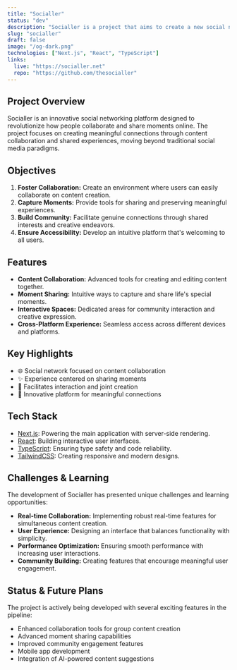 ```yaml
---
title: "Socialler"
status: "dev"
description: "Socialler is a project that aims to create a new social network focused on content collaboration and moments."
slug: "socialler"
draft: false
image: "/og-dark.png"
technologies: ["Next.js", "React", "TypeScript"]
links:
  live: "https://socialler.net"
  repo: "https://github.com/thesocialler"
---
```



## Project Overview

Socialler is an innovative social networking platform designed to revolutionize how people collaborate and share moments online. The project focuses on creating meaningful connections through content collaboration and shared experiences, moving beyond traditional social media paradigms.

## Objectives

1. **Foster Collaboration:** Create an environment where users can easily collaborate on content creation.
2. **Capture Moments:** Provide tools for sharing and preserving meaningful experiences.
3. **Build Community:** Facilitate genuine connections through shared interests and creative endeavors.
4. **Ensure Accessibility:** Develop an intuitive platform that's welcoming to all users.

## Features

- **Content Collaboration:** Advanced tools for creating and editing content together.
- **Moment Sharing:** Intuitive ways to capture and share life's special moments.
- **Interactive Spaces:** Dedicated areas for community interaction and creative expression.
- **Cross-Platform Experience:** Seamless access across different devices and platforms.

<ProseImage src={dashboard} alt="A preview of Socialler's interface" caption='Socialler Preview' />

## Key Highlights

- 🌐 Social network focused on content collaboration
- ✨ Experience centered on sharing moments
- 🤝 Facilitates interaction and joint creation
- 🚀 Innovative platform for meaningful connections

## Tech Stack

- [Next.js](https://nextjs.org): Powering the main application with server-side rendering.
- [React](https://reactjs.org): Building interactive user interfaces.
- [TypeScript](https://www.typescriptlang.org): Ensuring type safety and code reliability.
- [TailwindCSS](https://tailwindcss.com): Creating responsive and modern designs.

## Challenges & Learning

The development of Socialler has presented unique challenges and learning opportunities:

- **Real-time Collaboration:** Implementing robust real-time features for simultaneous content creation.
- **User Experience:** Designing an interface that balances functionality with simplicity.
- **Performance Optimization:** Ensuring smooth performance with increasing user interactions.
- **Community Building:** Creating features that encourage meaningful user engagement.

## Status & Future Plans

The project is actively being developed with several exciting features in the pipeline:

- Enhanced collaboration tools for group content creation
- Advanced moment sharing capabilities
- Improved community engagement features
- Mobile app development
- Integration of AI-powered content suggestions
